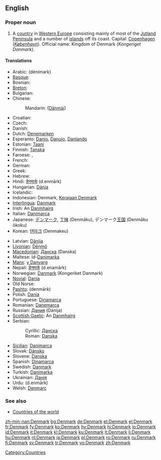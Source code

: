 {{wikipedia}}
==English==

===Proper noun===
{{en-proper noun}}

# A [[country]] in [[Western Europe]] consisting mainly of most of the [[Jutland Peninsula]] and a number of [[island]]s off its coast. Capital: [[Copenhagen]] (''[[København]]''). Official name: Kingdom of Denmark (''Kongeriget Danmark'').

====Translations====
{{trans-top|country in Western Europe}}
* Arabic: {{Arab|[[دانمارك]]}} (dénimark)
* [[Basque]]: {{t|eu|Danimarka}}
* Bosnian: {{t|bs|Danska|f}}
* [[Breton]]: {{t|br|Danmark}}
* Bulgarian: {{t|bg|Дания|tr=Dánija|f}}
* Chinese:
*: Mandarin: {{zh-ts|丹麥|丹麦}} ([[Dānmài]])
* Croatian: {{t|hr|Danska|f}}
* Czech: {{t|cs|Dánsko}}
* Danish: {{t|da|Danmark}}
* Dutch: [[Denemarken]]
* Esperanto: [[Danio]], [[Danujo]], [[Danlando]]
* Estonian: [[Taani]]
* Finnish: [[Tanska]]
* Faroese: {{t|fo|Danmørk|f}}, {{t|fo|Danmark|f}}
* French: {{t|fr|Danemark|m}}
* German: {{t|de|Dänemark}}
* Greek: {{t|el|Δανία|tr=Danía|f}}
* Hebrew: {{t|he|דנמרק|tr=denmarq}}
* Hindi: [[डेनमार्क]] (d.enmārk)
* Hungarian: [[Dánia]]
* Icelandic: {{t|is|Danmörk|f}}
* Indonesian: Denmark, [[Kerajaan Denmark]]
* [[Interlingua]]: [[Danmark]]
* Irish: An [[Danmhairg]] {{f}}
* Italian: [[Danimarca]]
* Japanese: [[デンマーク]], [[丁抹]] (Denmāku), デンマーク[[王国]] (Denmāku ōkoku)
* Korean: [[덴마크]] (Denmakeu)
{{trans-mid}}
* Latvian: [[Dānija]] {{f}}
* [[Livonian]]: [[Dēņmō]]
* [[Macedonian]]: [[Данска]] (Danska) {{f}}
* Maltese: id-[[Danimarka]]
* [[Manx]]: [[y Danvarg]]
* Nepali: [[डेनमार्क]] (d.enamārk)
* Norwegian: [[Danmark]] (Kongeriket Danmark)
* [[Novial]]: [[Dania]]
* Old Norse: {{t|non|Danmǫrk|f}}
* [[Pashto]]: {{PSchar|[[ډېنمارک]]}} (denmārk)
* Polish: [[Dania]] {{f}}
* Portuguese: [[Dinamarca]] {{f}}
* Romanian: [[Danemarca]] {{f}}
* Russian: [[Дания]] (Dánija) {{f}}
* [[Scottish Gaelic]]: An [[Danmhairg]] {{f}}
* Serbian:
*: Cyrillic: [[Данска#Serbian|Данска]] {{f}}
*: Roman: [[Danska#Serbian|Danska]] {{f}}
* [[Sicilian]]: [[Danimarca#Sicilian|Danimarca]] {{f}}
* Slovak: [[Dánsko]]
* Slovene: [[Danska#Slovene|Danska]] {{f}}
* Spanish: [[Dinamarca]] {{f}}
* Swedish: [[Danmark]]
* Turkish: [[Danimarka]]
* Ukrainian: [[Данія]] {{f}}
* Urdu: {{ur-Arab|[[ڈنمارک]]}} (d.enmārk)
* Welsh: [[Denmarc]] {{f}}
{{trans-bottom}}

===See also===
* [[Appendix:Countries of the world|Countries of the world]]

[[Category:Countries]]

[[zh-min-nan:Denmark]]
[[bg:Denmark]]
[[de:Denmark]]
[[et:Denmark]]
[[el:Denmark]]
[[fr:Denmark]]
[[fy:Denmark]]
[[ko:Denmark]]
[[hy:Denmark]]
[[hi:Denmark]]
[[io:Denmark]]
[[id:Denmark]]
[[it:Denmark]]
[[kl:Denmark]]
[[ku:Denmark]]
[[lt:Denmark]]
[[li:Denmark]]
[[hu:Denmark]]
[[nl:Denmark]]
[[ja:Denmark]]
[[pl:Denmark]]
[[ro:Denmark]]
[[ru:Denmark]]
[[fi:Denmark]]
[[sv:Denmark]]
[[tr:Denmark]]
[[vo:Denmark]]
[[zh:Denmark]]